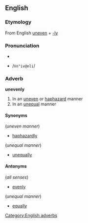 ==English==
===Etymology===
From English [[uneven]] + [[-ly]]

===Pronunciation===
*{{IPA|/ʌnˈivənli/}}
*{{SAMPA}} /<tt>Vn"iv@nli</tt>/

===Adverb===
'''unevenly'''
#In an [[uneven]] or [[haphazard]] manner
#In an [[unequal]] manner

====Synonyms====
(''uneven manner'')
*[[haphazardly]]

(''unequal manner'')
*[[unequally]]

====Antonyms====
(''all senses'')
*[[evenly]]

(''unequal manner'')
*[[equally]]

[[Category:English adverbs]]